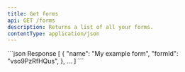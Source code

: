 ```yaml
---
title: Get forms
api: GET /forms
description: Returns a list of all your forms.
contentType: application/json
---
```


<ResponseExample>
```json Response
[
    {
        "name": "My example form",
        "formId": "vso9PzRfHQus",
    },
    ...
]
```
</ResponseExample>
